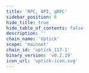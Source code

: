 ```yaml
---
title: 'RPC, API, gRPC'
sidebar_position: 6
hide_title: true
hide_table_of_contents: false
description: ''
chain_name: 'Uptick'
scope: 'mainnet'
chain_id: 'uptick_117-1'
binary_version: 'v0.2.19'
icon_url: 'uptick-icon.svg'
---
```



<PageTitle
  iconUrl="img/uptick-icon.svg"
  title="Uptick NODERS Public Endpoints"
  chainId="uptick_117-1"
  version="v0.2.19"
/>

<Endpoints
  api="https://uptick-api.noders.services"
  rpc="https://uptick-rpc.noders.services"
  grpc="uptick-grpc.noders.services:443"
  jsonRpc="https://uptick-jsonrpc.noders.services"
/>
